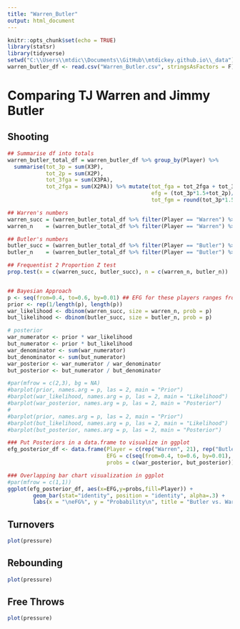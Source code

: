 ```yaml
---
title: "Warren_Butler"
output: html_document
---
```


```r
knitr::opts_chunk$set(echo = TRUE)
library(statsr)
library(tidyverse)
setwd("C:\\Users\\mtdic\\Documents\\GitHub\\mtdickey.github.io\\_data")
warren_butler_df <- read.csv("Warren_Butler.csv", stringsAsFactors = F)

```

# Comparing TJ Warren and Jimmy Butler

## Shooting


```r

## Summarise df into totals
warren_butler_total_df = warren_butler_df %>% group_by(Player) %>%
  summarise(tot_3p = sum(X3P),
            tot_2p = sum(X2P),
            tot_3fga = sum(X3PA),
            tot_2fga = sum(X2PA)) %>% mutate(tot_fga = tot_2fga + tot_3fga,
                                             efg = (tot_3p*1.5+tot_2p)/tot_fga,
                                             tot_fgm = round(tot_3p*1.5+tot_2p))

## Warren's numbers
warren_succ = (warren_butler_total_df %>% filter(Player == "Warren") %>% select(tot_fgm))$tot_fgm
warren_n    = (warren_butler_total_df %>% filter(Player == "Warren") %>% select(tot_fga))$tot_fga

## Butler's numbers
butler_succ = (warren_butler_total_df %>% filter(Player == "Butler") %>% select(tot_fgm))$tot_fgm
butler_n    = (warren_butler_total_df %>% filter(Player == "Butler") %>% select(tot_fga))$tot_fga

## Frequentist 2 Proportion Z test
prop.test(x = c(warren_succ, butler_succ), n = c(warren_n, butler_n))


## Bayesian Approach
p <- seq(from=0.4, to=0.6, by=0.01) ## EFG for these players ranges from 0.4 to 0.6.  Assume uniform prior.
prior <- rep(1/length(p), length(p))
war_likelihood <- dbinom(warren_succ, size = warren_n, prob = p)
but_likelihood <- dbinom(butler_succ, size = butler_n, prob = p)

# posterior
war_numerator <- prior * war_likelihood
but_numerator <- prior * but_likelihood
war_denominator <- sum(war_numerator)
but_denominator <- sum(but_numerator)
war_posterior <- war_numerator / war_denominator
but_posterior <- but_numerator / but_denominator

#par(mfrow = c(2,3), bg = NA)
#barplot(prior, names.arg = p, las = 2, main = "Prior")
#barplot(war_likelihood, names.arg = p, las = 2, main = "Likelihood")
#barplot(war_posterior, names.arg = p, las = 2, main = "Posterior")
#
#barplot(prior, names.arg = p, las = 2, main = "Prior")
#barplot(but_likelihood, names.arg = p, las = 2, main = "Likelihood")
#barplot(but_posterior, names.arg = p, las = 2, main = "Posterior")

### Put Posteriors in a data.frame to visualize in ggplot
efg_posterior_df <- data.frame(Player = c(rep("Warren", 21), rep("Butler", 21)),
                               EFG = c(seq(from=0.4, to=0.6, by=0.01), seq(from=0.4, to=0.6, by=0.01)),
                               probs = c(war_posterior, but_posterior))

### Overlapping bar chart visualization in ggplot
#par(mfrow = c(1,1))
ggplot(efg_posterior_df, aes(x=EFG,y=probs,fill=Player)) + 
        geom_bar(stat="identity", position = "identity", alpha=.3) +
        labs(x = "\neFG%", y = "Probability\n", title = "Butler vs. Warren: Posterior eFG% Distributions")

```

## Turnovers

```r
plot(pressure)
```

## Rebounding

```r
plot(pressure)
```

## Free Throws

```r
plot(pressure)
```
